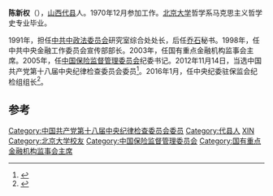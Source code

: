 '''陈新权'''（{{bd|1954年|8月||}}），[[山西|山西]][[代县|代县]]人。1970年12月参加工作。[[北京大学|北京大学]]哲学系马克思主义哲学史专业毕业。

1991年，担任[[中共中政法委员会|中共中政法委员会]]研究室综合处处长，后任[[乔石|乔石]]秘书。1998年，任中共中央金融工作委员会宣传部部长。2003年，任国有重点金融机构监事会主席。2005年，任[[中国保险监督管理委员会|中国保险监督管理委员会]]纪委书记。2012年11月14日，当选中国共产党第十八届中央纪律检查委员会委员<ref>{{cite news|title=中国共产党第十八届中央纪律检查委员会委员名单|url=http://news.xinhuanet.com/politics/2012-11/14/c_113690850.htm|accessdate=2015-01-30|newspaper=新华网|archive-date=2013-03-11|archive-url=https://web.archive.org/web/20130311041302/http://news.xinhuanet.com/politics/2012-11/14/c_113690850.htm|dead-url=no}}</ref>。2016年1月，任中央纪委驻保监会纪检组组长<ref>{{cite news|title=保监会纪委书记陈新权改任中央纪委驻保监会纪检组组长|url=http://www.thepaper.cn/newsDetail_forward_1426269|accessdate=2016-01-28|newspaper=澎湃新闻|archive-date=2016-01-29|archive-url=https://web.archive.org/web/20160129105658/http://www.thepaper.cn/newsDetail_forward_1426269|dead-url=no}}</ref>。

==参考==
{{reflist}}
{{中国政治人物小作品}}
[[Category:中国共产党第十八届中央纪律检查委员会委员|Category:中国共产党第十八届中央纪律检查委员会委员]]
[[Category:代县人|Category:代县人]]
[[Category:陈姓|XIN]]
[[Category:北京大学校友|Category:北京大学校友]]
[[Category:中国保险监督管理委员会|Category:中国保险监督管理委员会]]
[[Category:国有重点金融机构监事会主席|Category:国有重点金融机构监事会主席]]